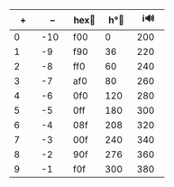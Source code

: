 :::{#dectable}
| **+**        |  **--**        | **[hex]{.tool data-bs-toggle="tooltip" data-bs-title="hexadecimal"}**🎨 | **[h°]{.tool data-bs-toggle="tooltip" data-bs-title="HSL or HSV degrees"}**🎨 | **[i]{.tool data-bs-toggle="tooltip" data-bs-title="iobs"}**🔊 | **[~mz]{.tool data-bs-toggle="tooltip" data-bs-title="approximate millizems"}**🔊 |
| ------------ | -------------- | -------------- | -------------- | -------------- |
| [0]{.color0} | [-10]{.color0} | [f00]{.color0} | [0]{.color0}   | [200]{.color0} |
| [1]{.color1} | [-9]{.color1}  | [f90]{.color1} | [36]{.color1}  | [220]{.color1} |
| [2]{.color2} | [-8]{.color2}  | [ff0]{.color2} | [60]{.color2}  | [240]{.color2} |
| [3]{.color3} | [-7]{.color3}  | [af0]{.color3} | [80]{.color3}  | [260]{.color3} |
| [4]{.color4} | [-6]{.color4}  | [0f0]{.color4} | [120]{.color4} | [280]{.color4} |
| [5]{.color5} | [-5]{.color5}  | [0ff]{.color5} | [180]{.color5} | [300]{.color5} |
| [6]{.color6} | [-4]{.color6}  | [08f]{.color6} | [208]{.color6} | [320]{.color6} |
| [7]{.color7} | [-3]{.color7}  | [00f]{.color7} | [240]{.color7} | [340]{.color7} |
| [8]{.color8} | [-2]{.color8}  | [90f]{.color8} | [276]{.color8} | [360]{.color8} |
| [9]{.color9} | [-1]{.color9}  | [f0f]{.color9} | [300]{.color9} | [380]{.color9} |
:::
